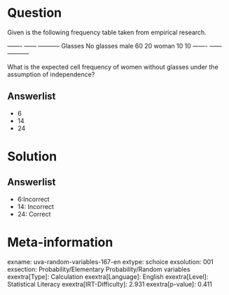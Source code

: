 Question
========

Given is the following frequency table taken from empirical research.

  ------- ------ ----------- Glasses No glasses male 60 20 woman 10 10 ------- ------ -----------

What is the expected cell frequency of women without glasses under the assumption of independence?

Answerlist
----------

* 6
* 14
* 24

Solution
========

Answerlist
----------

* 6:Incorrect
* 14: Incorrect
* 24: Correct

Meta-information
================
exname: uva-random-variables-167-en
extype: schoice
exsolution: 001
exsection: Probability/Elementary Probability/Random variables
exextra[Type]: Calculation
exextra[Language]: English
exextra[Level]: Statistical Literacy
exextra[IRT-Difficulty]: 2.931
exextra[p-value]: 0.411
